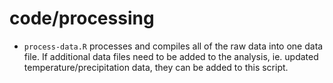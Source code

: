 # code/processing

-   `process-data.R` processes and compiles all of the raw data into one data file. If additional data files need to be added to the analysis, ie. updated temperature/precipitation data, they can be added to this script.
